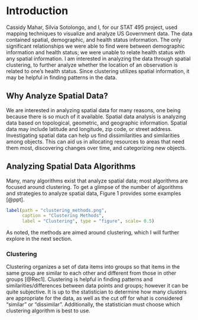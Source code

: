 <!-- The {.unnumbered} option here means that the introduction will be "Chapter 0." -->

\onehalfspacing

# Introduction {.unnumbered}
Cassidy Mahar, Silvia Sotolongo, and I, for our STAT 495 project, used mapping techniques to visualize and analyze US Government data. The data contained spatial, demographic, and health status information. The only significant relationships we were able to find were between demographic information and health status; we were unable to relate health status with any spatial information. I am interested in analyzing the data through spatial clustering, to further analyze whether the location of an observation is related to one's health status. Since clustering utilizes spatial information, it may be helpful in finding patterns in the data. 

## Why Analyze Spatial Data?
We are interested in analyzing spatial data for many reasons, one being because there is so much of it available. Spatial data analysis is analyzing data based on topological, geometric, and geographic information. Spatial data may include latitude and longitude, zip code, or street address. Investigating spatial data can help us find dissimilarities and similarities among objects. This can aid us in allocating resources to areas that need them most, discovering changes over time, and categorizing new objects. 

## Analyzing Spatial Data Algorithms
Many, many algorithms exist that analyze spatial data; most algorithms are focused around clustering. To get a glimpse of the number of algorithms and strategies to analyze spatial data, Figure 1 provides some examples [@ppt].  

```r
label(path = "clustering_methods.png", 
      caption = "Clustering Methods", 
      label = "Clustering", type = "figure", scale= 0.5)
```

As noted, the methods are aimed around clustering, which I will further explore in the next section. 

### Clustering
Clustering organizes a set of data items into groups so that items in the same group are similar to each other and different from those in other groups [@Rec1]. Clustering is helpful in finding patterns and similarities/differences between data points and groups; however it can be quite subjective. It is up to the statistician to determine how many clusters are appropriate for the data, as well as the cut off for what is considered "similar" or "dissimilar". Additionally, the statistician must choose which clustering algorithm is best to use. 
 

